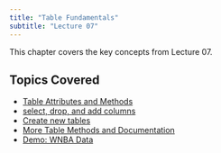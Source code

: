 ```yaml
---
title: "Table Fundamentals"
subtitle: "Lecture 07"
---
```


This chapter covers the key concepts from Lecture 07.

## Topics Covered

* [Table Attributes and Methods](table-attributes-and-methods.qmd)
* [select, drop, and add columns](select-drop-and-add-columns.qmd)
* [Create new tables](create-new-tables.qmd)
* [More Table Methods and Documentation](more-table-methods-and-documentation.qmd)
* [Demo: WNBA Data](demo-wnba-data.qmd)

